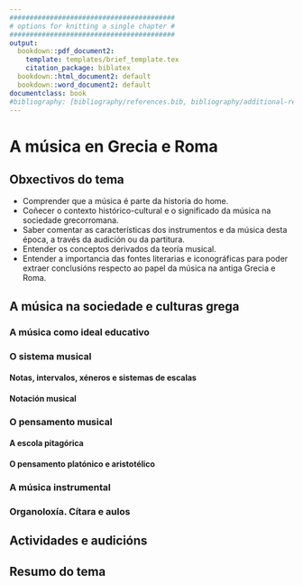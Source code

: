 ```yaml
---
#########################################
# options for knitting a single chapter #
#########################################
output:
  bookdown::pdf_document2:
    template: templates/brief_template.tex
    citation_package: biblatex
  bookdown::html_document2: default
  bookdown::word_document2: default
documentclass: book
#bibliography: [bibliography/references.bib, bibliography/additional-references.bib]
---
```


# A música en Grecia e Roma

\minitoc <!-- índice do tema-->

## Obxectivos do tema

* Comprender que a música é parte da historia do home.
* Coñecer o contexto histórico-cultural e o significado da música na sociedade grecorromana.
* Saber comentar as características dos instrumentos e da música desta época, a través da audición ou da partitura.
* Entender os conceptos derivados da teoría musical.
* Entender a importancia das fontes literarias e iconográficas para poder extraer conclusións respecto ao papel da música na antiga Grecia e Roma.

## A música na sociedade e culturas grega

<!--### As fontes de información-->

### A música como ideal educativo

### O sistema musical

#### Notas, intervalos, xéneros e sistemas de escalas

#### Notación musical

### O pensamento musical

#### A escola pitagórica

#### O pensamento platónico e aristotélico

### A música instrumental

### Organoloxía. Cítara e aulos

## Actividades e audicións

## Resumo do tema


